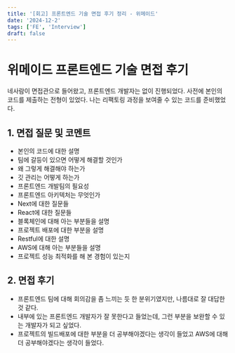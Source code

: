 ```yaml
---
title: '[회고] 프론트엔드 기술 면접 후기 정리 - 위메이드'
date: '2024-12-2'
tags: ['FE', 'Interview']
draft: false
---
```


# 위메이드 프론트엔드 기술 면접 후기

네사람이 면접관으로 들어왔고, 프론트엔드 개발자는 없이 진행되었다.
사전에 본인의 코드를 제출하는 전형이 있었다.
나는 리팩토링 과정을 보여줄 수 있는 코드를 준비했었다.

## 1. 면접 질문 및 코멘트

- 본인의 코드에 대한 설명
- 팀에 갈등이 있으면 어떻게 해결할 것인가
- 왜 그렇게 해결해야 하는가
- 깃 관리는 어떻게 하는가
- 프론트엔드 개발팀의 필요성
- 프론트엔드 아키텍처는 무엇인가
- Next에 대한 질문들
- React에 대한 질문들
- 블록체인에 대해 아는 부분들을 설명
- 프로젝트 배포에 대한 부분을 설명
- Restful에 대한 설명
- AWS에 대해 아는 부분들을 설명
- 프로젝트 성능 최적화를 해 본 경험이 있는지

## 2. 면접 후기

- 프론트엔드 팀에 대해 회의감을 좀 느끼는 듯 한 분위기였지만, 나름대로 잘 대답한 것 같다.
- 내부에 있는 프론트엔드 개발자가 잘 못한다고 들었는데, 그런 부분을 보완할 수 있는 개발자가 되고 싶었다.
- 프로젝트의 빌드배포에 대한 부분을 더 공부해야겠다는 생각이 들었고 AWS에 대해 더 공부해야겠다는 생각이 들었다.